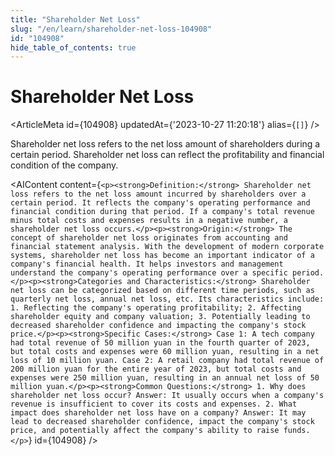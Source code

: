 ```yaml
---
title: "Shareholder Net Loss"
slug: "/en/learn/shareholder-net-loss-104908"
id: "104908"
hide_table_of_contents: true
---
```



# Shareholder Net Loss

<ArticleMeta id={104908} updatedAt={'2023-10-27 11:20:18'} alias={`[]`} />
<div className='border-solid border-b border-t-0 my-4 border-[var(--ifm-color-gray-300)]' />

Shareholder net loss refers to the net loss amount of shareholders during a certain period. Shareholder net loss can reflect the profitability and financial condition of the company.

<AIContent content={`<p><strong>Definition:</strong> Shareholder net loss refers to the net loss amount incurred by shareholders over a certain period. It reflects the company's operating performance and financial condition during that period. If a company's total revenue minus total costs and expenses results in a negative number, a shareholder net loss occurs.</p><p><strong>Origin:</strong> The concept of shareholder net loss originates from accounting and financial statement analysis. With the development of modern corporate systems, shareholder net loss has become an important indicator of a company's financial health. It helps investors and management understand the company's operating performance over a specific period.</p><p><strong>Categories and Characteristics:</strong> Shareholder net loss can be categorized based on different time periods, such as quarterly net loss, annual net loss, etc. Its characteristics include: 1. Reflecting the company's operating profitability; 2. Affecting shareholder equity and company valuation; 3. Potentially leading to decreased shareholder confidence and impacting the company's stock price.</p><p><strong>Specific Cases:</strong> Case 1: A tech company had total revenue of 50 million yuan in the fourth quarter of 2023, but total costs and expenses were 60 million yuan, resulting in a net loss of 10 million yuan. Case 2: A retail company had total revenue of 200 million yuan for the entire year of 2023, but total costs and expenses were 250 million yuan, resulting in an annual net loss of 50 million yuan.</p><p><strong>Common Questions:</strong> 1. Why does shareholder net loss occur? Answer: It usually occurs when a company's revenue is insufficient to cover its costs and expenses. 2. What impact does shareholder net loss have on a company? Answer: It may lead to decreased shareholder confidence, impact the company's stock price, and potentially affect the company's ability to raise funds.</p>`} id={104908} />
